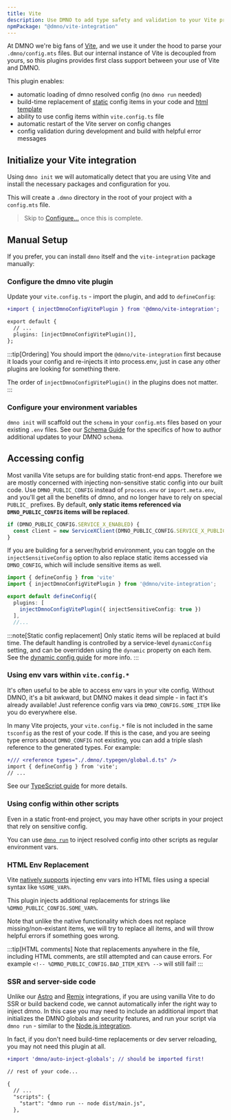 ```yaml
---
title: Vite
description: Use DMNO to add type safety and validation to your Vite project's configuration. 
npmPackage: "@dmno/vite-integration"
---
```



At DMNO we're big fans of [Vite](https://vitejs.dev/), and we use it under the hood to parse your `.dmno/config.mts` files. But our internal instance of Vite is decoupled from yours, so this plugins provides first class support between your use of Vite and DMNO.

This plugin enables:
- automatic loading of dmno resolved config (no `dmno run` needed)
- build-time replacement of [static](/docs/guides/dynamic-config/) config items in your code and [html template](https://vite.dev/guide/env-and-mode#html-env-replacement)
- ability to use config items within `vite.config.ts` file
- automatic restart of the Vite server on config changes
- config validation during development and build with helpful error messages

## Initialize your Vite integration

Using `dmno init` we will automatically detect that you are using Vite and install the necessary packages and configuration for you.

<TabbedCode dynamicExec="dmno init" />

This will create a `.dmno` directory in the root of your project with a `config.mts` file.

> Skip to [Configure...](#configure-your-environment-variables) once this is complete.

## Manual Setup

If you prefer, you can install `dmno` itself and the `vite-integration` package manually:

<TabbedCode packageName="@dmno/vite-integration dmno" />


### Configure the dmno vite plugin

Update your `vite.config.ts` - import the plugin, and add to `defineConfig`:

```diff lang="ts" title="vite.config.ts" ins="injectDmnoConfigVitePlugin()"
+import { injectDmnoConfigVitePlugin } from '@dmno/vite-integration';

export default {
  // ...
  plugins: [injectDmnoConfigVitePlugin()],
};
```

:::tip[Ordering]
You should import the `@dmno/vite-integration` first because it loads your config and re-injects it into process.env, just in case any other plugins are looking for something there.

The order of `injectDmnoConfigVitePlugin()` in the plugins does not matter.
:::


### Configure your environment variables    

`dmno init` will scaffold out the `schema` in your `config.mts` files based on your existing `.env` files. See our [Schema Guide](/docs/guides/schema/) for the specifics of how to author additional updates to your DMNO `schema`. 

## Accessing config

Most vanilla Vite setups are for building static front-end apps. Therefore we are mostly concerned with injecting non-sensitive static config into our built code. Use `DMNO_PUBLIC_CONFIG` instead of `process.env` or `import.meta.env`, and you'll get all the benefits of dmno, and no longer have to rely on special `PUBLIC_` prefixes. By default, **only static items referenced via `DMNO_PUBLIC_CONFIG` items will be replaced**.

```ts title='src/some-file.ts'
if (DMNO_PUBLIC_CONFIG.SERVICE_X_ENABLED) {
  const client = new ServiceXClient(DMNO_PUBLIC_CONFIG.SERVICE_X_PUBLIC_KEY);
}
```

If you are building for a server/hybrid environment, you can toggle on the `injectSensitiveConfig` option to also replace static items accessed via `DMNO_CONFIG`, which will include sensitive items as well.

```ts title="vite.config.ts" ins="injectSensitiveConfig: true"
import { defineConfig } from 'vite'
import { injectDmnoConfigVitePlugin } from '@dmno/vite-integration';

export default defineConfig({
  plugins: [
    injectDmnoConfigVitePlugin({ injectSensitiveConfig: true })
  ],
  //...
```

:::note[Static config replacement]
Only static items will be replaced at build time. The default handling is controlled by a service-level `dynamicConfig` setting, and can be overridden using the `dynamic` property on each item. See the [dynamic config guide](/docs/guides/dynamic-config/) for more info.
:::

### Using env vars within `vite.config.*`
It's often useful to be able to access env vars in your vite config. Without DMNO, it's a bit awkward, but DMNO makes it dead simple - in fact it's already available! Just reference config vars via `DMNO_CONFIG.SOME_ITEM` like you do everywhere else.

In many Vite projects, your `vite.config.*` file is not included in the same `tsconfig` as the rest of your code. If this is the case, and you are seeing type errors about `DMNO_CONFIG` not existing, you can add a triple slash reference to the generated types. For example:

```diff lang="ts" title="vite.config.ts"
+/// <reference types="./.dmno/.typegen/global.d.ts" />
import { defineConfig } from 'vite';
// ...
```
See our [TypeScript guide](/docs/guides/typescript/) for more details.

### Using config within other scripts

Even in a static front-end project, you may have other scripts in your project that rely on sensitive config.

You can use [`dmno run`](/docs/reference/cli/run/) to inject resolved config into other scripts as regular environment vars.

### HTML Env Replacement
Vite [natively supports](https://vitejs.dev/guide/env-and-mode#html-env-replacement) injecting env vars into HTML files using a special syntax like `%SOME_VAR%`.

This plugin injects additional replacements for strings like `%DMNO_PUBLIC_CONFIG.SOME_VAR%`.

Note that unlike the native functionality which does not replace missing/non-existant items, we will try to replace all items, and will throw helpful errors if something goes wrong.

:::tip[HTML comments]
Note that replacements anywhere in the file, including HTML comments, are still attempted and can cause errors. For example `<!-- %DMNO_PUBLIC_CONFIG.BAD_ITEM_KEY% -->` will still fail!
:::

### SSR and server-side code

Unlike our [Astro](/docs/integrations/astro/) and [Remix](/docs/integrations/remix/) integrations, if you are using vanilla Vite to do SSR or build backend code, we cannot automatically infer the right way to inject dmno. In this case you may need to include an additional import that initializes the DMNO globals and security features, and run your script via `dmno run` - similar to the [Node.js integration](/docs/integrations/node/).

In fact, if you don't need build-time replacements or dev server reloading, you may not need this plugin at all.

```diff lang="ts" title="src/main.ts"
+import 'dmno/auto-inject-globals'; // should be imported first!

// rest of your code...
```

```diff lang="json" title="package.json" ins="dmno run -- "
{
  // ...
  "scripts": {
    "start": "dmno run -- node dist/main.js",
  },
```
